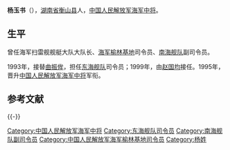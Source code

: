 '''杨玉书'''（{{bd|1936年|||catIdx=}}），[[湖南省|湖南省]][[衡山县|衡山县]]人，[[中国人民解放军海军中将|中国人民解放军海军中将]]。

== 生平 ==
曾任海军扫雷舰舰艇大队大队长、[[海军榆林基地|海军榆林基地]]司令员、[[南海舰队|南海舰队]]副司令员。

1993年，接替[[曲振侔|曲振侔]]，担任[[东海舰队|东海舰队]]司令员；1999年，由[[赵国均|赵国均]]接任。1995年，晋升[[中国人民解放军海军中将|中国人民解放军海军中将]]军衔。

== 参考文献 ==
{{Reflist|35em}}

{{-}}
{{start box}}
{{s-mil|pla}}
{{succession box|[[曲振侔|曲振侔]]|[[赵国均|赵国均]]|[[中国人民解放军海军|中国人民解放军海军]][[东海舰队|东海舰队]][[司令员|司令员]]|1993年12月－1999年12月}}
{{end box}}

{{DEFAULTSORT:Yang}}
[[Category:中国人民解放军海军中将|Category:中国人民解放军海军中将]]
[[Category:东海舰队司令员|Category:东海舰队司令员]]
[[Category:南海舰队副司令员|Category:南海舰队副司令员]]
[[Category:中国人民解放军海军榆林基地司令员|Category:中国人民解放军海军榆林基地司令员]]
[[Category:杨姓|Category:杨姓]]

{{中华人民共和国军事人物小作品}}